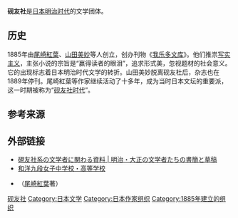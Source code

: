 '''砚友社'''是[[日本|日本]][[明治时代|明治时代]]的文学团体。

==历史==
1885年由[[尾崎紅葉|尾崎紅葉]]、[[山田美妙|山田美妙]]等人创立，创办刊物《[[我乐多文库|我乐多文库]]》。他们推祟[[写实主义|写实主义]]，主张小说的宗旨是“赢得读者的眼泪”，追求形式美，忽视题材的社会意义。它的出现标志着日本明治时代文学的转折。山田美妙脱离砚友杜后，杂志也在1889年停刊。尾崎紅葉等作家继续活动了十多年，成为当时日本文坛的重要派，这一时期被称为“[[砚友社时代|砚友社时代]]”。

==参考来源==
{{reflist}}

== 外部链接 ==
* [https://library2.kwansei.ac.jp/e-lib/yaedu/kenyusya/index.html 硯友社系の文学者に関わる資料 | 明治・大正の文学者たちの書簡と草稿] {{Wayback|url=https://library2.kwansei.ac.jp/e-lib/yaedu/kenyusya/index.html |date=20181030131237 }}
* [https://www.wayokudan.ed.jp/ 和洋九段女子中学校・高等学校] {{Wayback|url=https://www.wayokudan.ed.jp/ |date=20210422153109 }}
* {{青空文庫|000091|3830|新字旧仮名|硯友社の沿革}}（[[尾崎紅葉|尾崎紅葉]]著）

[[Category:砚友社|]]
[[Category:日本文学|Category:日本文学]]
[[Category:日本作家组织|Category:日本作家组织]]
[[Category:1885年建立的组织|Category:1885年建立的组织]]